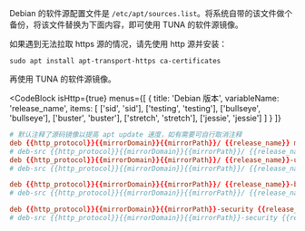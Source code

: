Debian 的软件源配置文件是 `/etc/apt/sources.list`。将系统自带的该文件做个备份，将该文件替换为下面内容，即可使用 TUNA 的软件源镜像。

如果遇到无法拉取 https 源的情况，请先使用 http 源并安装：

```shell
sudo apt install apt-transport-https ca-certificates
```

再使用 TUNA 的软件源镜像。

<CodeBlock
  isHttp={true}
  menus={[
    {
      title: 'Debian 版本',
      variableName: 'release_name',
      items: [
        ['sid', 'sid'],
        ['testing', 'testing'],
        ['bullseye', 'bullseye'],
        ['buster', 'buster'],
        ['stretch', 'stretch'],
        ['jessie', 'jessie']
      ]
    }
  ]}
>

```conf
# 默认注释了源码镜像以提高 apt update 速度，如有需要可自行取消注释
deb {{http_protocol}}{{mirrorDomain}}{{mirrorPath}}/ {{release_name}} main contrib non-free
# deb-src {{http_protocol}}{{mirrorDomain}}{{mirrorPath}}/ {{release_name}} main contrib non-free
deb {{http_protocol}}{{mirrorDomain}}{{mirrorPath}}/ {{release_name}}-updates main contrib non-free
# deb-src {{http_protocol}}{{mirrorDomain}}{{mirrorPath}}/ {{release_name}}-updates main contrib non-free

deb {{http_protocol}}{{mirrorDomain}}{{mirrorPath}}/ {{release_name}}-backports main contrib non-free
# deb-src {{http_protocol}}{{mirrorDomain}}{{mirrorPath}}/ {{release_name}}-backports main contrib non-free

deb {{http_protocol}}{{mirrorDomain}}{{mirrorPath}}-security {{release_name}}-security main contrib non-free
# deb-src {{http_protocol}}{{mirrorDomain}}{{mirrorPath}}-security {{release_name}}-security main contrib non-free
```

</CodeBlock>
